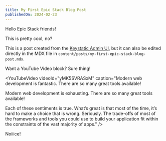 ```yaml
---
title: My First Epic Stack Blog Post
publishedOn: 2024-02-23
---
```

Hello Epic Stack friends!

This is pretty cool, no?

This is a post created from the [Keystatic Admin UI](/keystatic), but it can also be edited directly in the MDX file in `content/posts/my-first-epic-stack-blog-post.mdx`.

Want a YouTube Video block? Sure thing!

<YouTubeVideo
  videoId="yMK5SVRASxM"
  caption="Modern web development is fantastic. There are so many great tools available!

Modern web development is exhausting. There are so many great tools available!

Each of these sentiments is true. What’s great is that most of the time, it’s hard to make a choice that is wrong. Seriously. The trade-offs of most of the frameworks and tools you could use to build your application fit within the constraints of the vast majority of apps."
/>

Noiiice!

